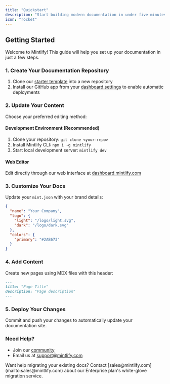 ```yaml
---
title: "Quickstart"
description: "Start building modern documentation in under five minutes"
icon: "rocket"
---
```


## Getting Started

Welcome to Mintlify! This guide will help you set up your documentation in just a few steps.

### 1. Create Your Documentation Repository

1. Clone our [starter template](https://github.com/mintlify/starter) into a new repository
2. Install our GitHub app from your [dashboard settings](https://dashboard.mintlify.com/settings) to enable automatic deployments

### 2. Update Your Content

Choose your preferred editing method:

#### Development Environment (Recommended)
1. Clone your repository: `git clone <your-repo>`
2. Install Mintlify CLI: `npm i -g mintlify`
3. Start local development server: `mintlify dev`

#### Web Editor
Edit directly through our web interface at [dashboard.mintlify.com](https://dashboard.mintlify.com)

### 3. Customize Your Docs

Update your `mint.json` with your brand details:
```json
{
  "name": "Your Company",
  "logo": {
    "light": "/logo/light.svg",
    "dark": "/logo/dark.svg"
  },
  "colors": {
    "primary": "#2AB673"
  }
}
```

### 4. Add Content

Create new pages using MDX files with this header:
```md
---
title: "Page Title"
description: "Page description"
---
```

### 5. Deploy Your Changes

Commit and push your changes to automatically update your documentation site.

### Need Help?

- Join our [community](https://mintlify.com/community)
- Email us at [support@mintlify.com](mailto:support@mintlify.com)

<Note>
  Want help migrating your existing docs? Contact [sales@mintlify.com](mailto:sales@mintlify.com) about our Enterprise plan's white-glove migration service.
</Note>